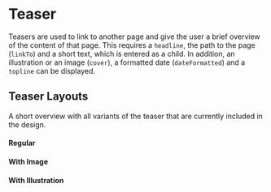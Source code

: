 

<Meta title="Components/Teaser" component={Teaser} />

# Teaser

Teasers are used to link to another page and give the user a brief overview of the content of that page.
This requires a `headline`, the path to the page (`linkTo`) and a short text, which is entered as a child.
In addition, an illustration or an image (`cover`), a formatted date (`dateFormatted`) and a `topline` can be displayed.

## Teaser Layouts
A short overview with all variants of the teaser that are currently included in the design.

#### Regular
<Canvas>
  <Story story={Regular}/>
</Canvas>

#### With Image
<Canvas>
  <Story story={WithImage}/>
</Canvas>

#### With Illustration
<Canvas>
  <Story story={WithIllustration}/>
</Canvas>